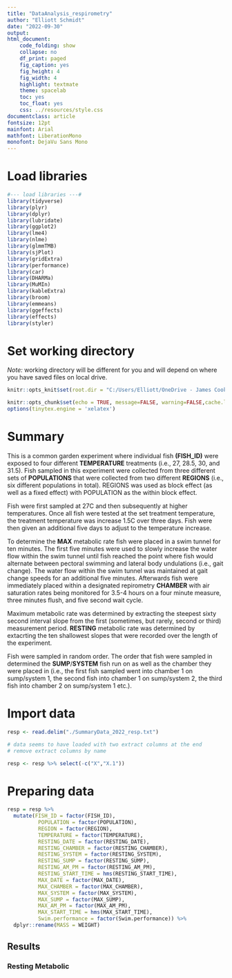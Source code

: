 ```yaml
---
title: "DataAnalysis_respirometry"
author: "Elliott Schmidt"
date: "2022-09-30"
output: 
html_document:
    code_folding: show
    collapse: no
    df_print: paged
    fig_caption: yes
    fig_height: 4
    fig_width: 4
    highlight: textmate
    theme: spacelab
    toc: yes
    toc_float: yes
    css: ../resources/style.css
documentclass: article
fontsize: 12pt
mainfont: Arial
mathfont: LiberationMono
monofont: DejaVu Sans Mono
---
```

# Load libraries
```r
#--- load libraries ---#  
library(tidyverse) 
library(plyr)
library(dplyr)
library(lubridate) 
library(ggplot2)
library(lme4)
library(nlme) 
library(glmmTMB)
library(sjPlot)
library(gridExtra)
library(performance)
library(car)
library(DHARMa)
library(MuMIn)
library(kableExtra) 
library(broom)
library(emmeans)
library(ggeffects)
library(effects)
library(styler)
``` 
# Set working directory 
*Note:* working directory will be different for you and will depend on where you have saved files on local drive. 

```r
knitr::opts_knit$set(root.dir = "C:/Users/Elliott/OneDrive - James Cook University/PhD dissertation/Data/Local_adaptation/Chapter1_LocalAdaptation/respirometry/")
```

```r
knitr::opts_chunk$set(echo = TRUE, message=FALSE, warning=FALSE,cache.lazy = FALSE, tidy='styler')
options(tinytex.engine = 'xelatex')
```

# Summary 
This is a common garden experiment where individual fish **(FISH_ID)** were exposed to four different **TEMPERATURE** treatments (i.e., 27, 28.5, 30, and 31.5). Fish sampled in this experiment were collected from three different sets of **POPULATIONS** that were collected from two different **REGIONS** (i.e., six different populations in total). REGIONS was used as block effect (as well as a fixed effect) with POPULATION as the within block effect. 

Fish were first sampled at 27C and then subsequently at higher temperatures. Once all fish were tested at the set treatment temperature, the treatment temperature was increase 1.5C over three days. Fish were then given an additional five days to adjust to the temperature increase.   

To determine the **MAX** metabolic rate fish were placed in a swim tunnel for ten minutes. The first five minutes were used to slowly increase the water flow within the swim tunnel until fish reached the point where fish would alternate between pectoral swimming and lateral body undulations (i.e., gait change). The water flow within the swim tunnel was maintained at gait change speeds for an additional five minutes. Afterwards fish were immediately placed within a designated repirometry **CHAMBER** with air saturation rates being monitored for 3.5-4 hours on a four minute measure, three minutes flush, and five second wait cycle.  

Maximum metabolic rate was determined by extracting the steepest sixty second interval slope from the first (sometimes, but rarely, second or third) measurement period. **RESTING** metabolic rate was determined by extacrting the ten shallowest slopes that were recorded over the length of the experiment. 

Fish were sampled in random order. The order that fish were sampled in determined the **SUMP**/**SYSTEM** fish run on as well as the chamber they were placed in (i.e., the first fish sampled went into chamber 1 on sump/system 1, the second fish into chamber 1 on sump/system 2, the third fish into chamber 2 on sump/system 1 etc.). 





# Import data 
```r
resp <- read.delim("./SummaryData_2022_resp.txt")

# data seems to have loaded with two extract columns at the end 
# remove extract columns by name 

resp <- resp %>% select(-c("X","X.1"))
```



# Preparing data
```r
resp = resp %>% 
  mutate(FISH_ID = factor(FISH_ID), 
          POPULATION = factor(POPULATION), 
          REGION = factor(REGION), 
          TEMPERATURE = factor(TEMPERATURE),
          RESTING_DATE = factor(RESTING_DATE), 
          RESTING_CHAMBER = factor(RESTING_CHAMBER), 
          RESTING_SYSTEM = factor(RESTING_SYSTEM), 
          RESTING_SUMP = factor(RESTING_SUMP), 
          RESTING_AM_PM = factor(RESTING_AM_PM), 
          RESTING_START_TIME = hms(RESTING_START_TIME),
          MAX_DATE = factor(MAX_DATE), 
          MAX_CHAMBER = factor(MAX_CHAMBER), 
          MAX_SYSTEM = factor(MAX_SYSTEM), 
          MAX_SUMP = factor(MAX_SUMP), 
          MAX_AM_PM = factor(MAX_AM_PM), 
          MAX_START_TIME = hms(MAX_START_TIME), 
          Swim.performance = factor(Swim.performance)) %>% 
  dplyr::rename(MASS = WEIGHT)
```


## Results {.tabset}

### Resting Metabolic

